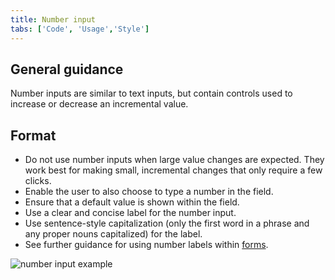 ```yaml
---
title: Number input
tabs: ['Code', 'Usage','Style']
---
```

## General guidance

Number inputs are similar to text inputs, but contain controls used to increase or decrease an incremental value.


## Format

- Do not use number inputs when large value changes are expected. They work best for making small, incremental changes that only require a few clicks.
- Enable the user to also choose to type a number in the field.
- Ensure that a default value is shown within the field.
- Use a clear and concise label for the number input.
- Use sentence-style capitalization (only the first word in a phrase and any proper nouns capitalized) for the label.
- See further guidance for using number labels within [forms](/components/form/usage).

![number input example](images/number-input-usage-1.png)